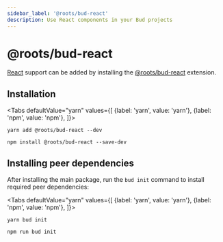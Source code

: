 ```yaml
---
sidebar_label: '@roots/bud-react'
description: Use React components in your Bud projects
---
```



# @roots/bud-react

[React](https://reactjs.org) support can be added by installing the [@roots/bud-react](/extensions/bud-react) extension.

## Installation

<Tabs
  defaultValue="yarn"
  values={[
    {label: 'yarn', value: 'yarn'},
    {label: 'npm', value: 'npm'},
  ]}>
  <TabItem value="yarn">

    yarn add @roots/bud-react --dev

  </TabItem>
  <TabItem value="npm">

    npm install @roots/bud-react --save-dev

  </TabItem>
</Tabs>

## Installing peer dependencies

After installing the main package, run the `bud init` command to install required peer dependencies:

<Tabs
  defaultValue="yarn"
  values={[
    {label: 'yarn', value: 'yarn'},
    {label: 'npm', value: 'npm'},
  ]}>
  <TabItem value="yarn">

    yarn bud init

  </TabItem>
  <TabItem value="npm">

    npm run bud init

  </TabItem>
</Tabs>
